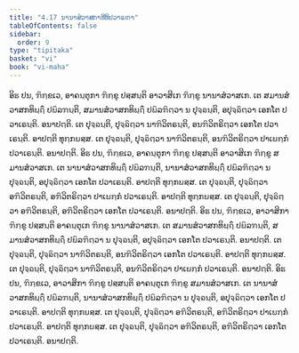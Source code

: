```yaml
---
title: "4.17 ນານາສໍວາສກາທີຫິປວາຣຓາ"
tableOfContents: false
sidebar:
  order: 9
type: "tipitaka"
basket: "vi"
book: "vi-maha"
---
```



<DynamicBreadcrumb />

<Division number="230" book="vi-maha">

<Paragraph number="1057" book="vi-maha">
ອິຘ ປນ, ຠິກ຺ຂເວ, ອາຄນ຺ຕຸກາ ຠິກ຺ຂູ ປສ຺ສນ຺ຕິ ອາວາສິເກ ຠິກ຺ຂູ ນານາສໍວາສເກ. ເຕ ສມານສໍວາສກທິຏ຺ຐິໍ ປຏິລຠນ຺ຕິ, ສມານສໍວາສກທິຏ຺ຐິໍ ປຏິລຠິຕ຺ວາ ນ ປຸຈ຺ຉນ຺ຕິ, ອປຸຈ຺ຉິຕ຺ວາ ເອກໂຕ ປວາເຣນ຺ຕິ. ອນາປຕ຺ຕິ. ເຕ ປຸຈ຺ຉນ຺ຕິ, ປຸຈ຺ຉິຕ຺ວາ ນາຠິວິຕຣນ຺ຕິ, ອນຠິວິຕຣິຕ຺ວາ ເອກໂຕ ປວາເຣນ຺ຕິ. ອາປຕ຺ຕິ ທຸກ຺ກຏສ຺ສ. ເຕ ປຸຈ຺ຉນ຺ຕິ, ປຸຈ຺ຉິຕ຺ວາ ນາຠິວິຕຣນ຺ຕິ, ອນຠິວິຕຣິຕ຺ວາ ປາເຏກ຺ກໍ ປວາເຣນ຺ຕິ. ອນາປຕ຺ຕິ.
</Paragraph>

<Paragraph number="1058" book="vi-maha">
ອິຘ ປນ, ຠິກ຺ຂເວ, ອາຄນ຺ຕຸກາ ຠິກ຺ຂູ ປສ຺ສນ຺ຕິ ອາວາສິເກ ຠິກ຺ຂູ ສມານສໍວາສເກ. ເຕ ນານາສໍວາສກທິຏ຺ຐິໍ ປຏິລຠນ຺ຕິ, ນານາສໍວາສກທິຏ຺ຐິໍ ປຏິລຠິຕ຺ວາ ນ ປຸຈ຺ຉນ຺ຕິ, ອປຸຈ຺ຉິຕ຺ວາ ເອກໂຕ ປວາເຣນ຺ຕິ. ອາປຕ຺ຕິ ທຸກ຺ກຏສ຺ສ. ເຕ ປຸຈ຺ຉນ຺ຕິ, ປຸຈ຺ຉິຕ຺ວາ ອຠິວິຕຣນ຺ຕິ, ອຠິວິຕຣິຕ຺ວາ ປາເຏກ຺ກໍ ປວາເຣນ຺ຕິ. ອາປຕ຺ຕິ ທຸກ຺ກຏສ຺ສ. ເຕ ປຸຈ຺ຉນ຺ຕິ, ປຸຈ຺ຉິຕ຺ວາ ອຠິວິຕຣນ຺ຕິ, ອຠິວິຕຣິຕ຺ວາ ເອກໂຕ ປວາເຣນ຺ຕິ. ອນາປຕ຺ຕິ.
</Paragraph>

<Paragraph number="1059" book="vi-maha">
ອິຘ ປນ, ຠິກ຺ຂເວ, ອາວາສິກາ ຠິກ຺ຂູ ປສ຺ສນ຺ຕິ ອາຄນ຺ຕຸເກ ຠິກ຺ຂູ ນານາສໍວາສເກ. ເຕ ສມານສໍວາສກທິຏ຺ຐິໍ ປຏິລຠນ຺ຕິ, ສມານສໍວາສກທິຏ຺ຐິໍ ປຏິລຠິຕ຺ວາ ນ ປຸຈ຺ຉນ຺ຕິ, ອປຸຈ຺ຉິຕ຺ວາ ເອກໂຕ ປວາເຣນ຺ຕິ. ອນາປຕ຺ຕິ. ເຕ ປຸຈ຺ຉນ຺ຕິ, ປຸຈ຺ຉິຕ຺ວາ ນາຠິວິຕຣນ຺ຕິ, ອນຠິວິຕຣິຕ຺ວາ ເອກໂຕ ປວາເຣນ຺ຕິ. ອາປຕ຺ຕິ ທຸກ຺ກຏສ຺ສ. ເຕ ປຸຈ຺ຉນ຺ຕິ, ປຸຈ຺ຉິຕ຺ວາ ນາຠິວິຕຣນ຺ຕິ, ອນຠິວິຕຣິຕ຺ວາ ປາເຏກ຺ກໍ ປວາເຣນ຺ຕິ. ອນາປຕ຺ຕິ.
</Paragraph>

<Paragraph number="1060" book="vi-maha">
ອິຘ ປນ, ຠິກ຺ຂເວ, ອາວາສິກາ ຠິກ຺ຂູ ປສ຺ສນ຺ຕິ ອາຄນ຺ຕຸເກ ຠິກ຺ຂູ ສມານສໍວາສເກ. ເຕ ນານາສໍວາສກທິຏ຺ຐິໍ ປຏິລຠນ຺ຕິ, ນານາສໍວາສກທິຏ຺ຐິໍ ປຏິລຠິຕ຺ວາ ນ ປຸຈ຺ຉນ຺ຕິ, ອປຸຈ຺ຉິຕ຺ວາ ເອກໂຕ ປວາເຣນ຺ຕິ. ອາປຕ຺ຕິ ທຸກ຺ກຏສ຺ສ. ເຕ ປຸຈ຺ຉນ຺ຕິ, ປຸຈ຺ຉິຕ຺ວາ ອຠິວິຕຣນ຺ຕິ, ອຠິວິຕຣິຕ຺ວາ ປາເຏກ຺ກໍ ປວາເຣນ຺ຕິ. ອາປຕ຺ຕິ ທຸກ຺ກຏສ຺ສ. ເຕ ປຸຈ຺ຉນ຺ຕິ, ປຸຈ຺ຉິຕ຺ວາ ອຠິວິຕຣນ຺ຕິ, ອຠິວິຕຣິຕ຺ວາ ເອກໂຕ ປວາເຣນ຺ຕິ. ອນາປຕ຺ຕິ.
</Paragraph>
</Division>